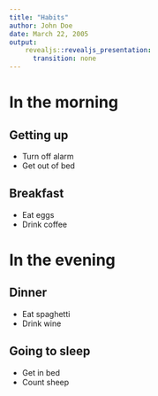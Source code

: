 ```yaml
---
title: "Habits"
author: John Doe
date: March 22, 2005
output: 
    revealjs::revealjs_presentation:
      transition: none
---
```


# In the morning

## Getting up

- Turn off alarm
- Get out of bed

## Breakfast

- Eat eggs
- Drink coffee

# In the evening

## Dinner

- Eat spaghetti
- Drink wine

## Going to sleep

- Get in bed
- Count sheep